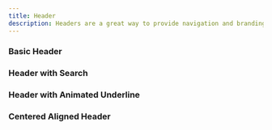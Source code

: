 ```yaml
---
title: Header
description: Headers are a great way to provide navigation and branding to your users.
---
```


### Basic Header
<Preview>
<BasicHeader />
</Preview>

### Header with Search
<Preview>
<HeaderwithSearch />
</Preview>

### Header with Animated Underline
<Preview>
<HeaderwithAnimation />
</Preview>

### Centered Aligned Header
<Preview>
<CenteredAlignedHeader />
</Preview>
